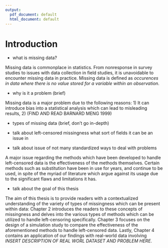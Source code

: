 ```yaml
---
output:
  pdf_document: default
  html_document: default
---
```

# Introduction {#intro}

<!--
Each chapter file must start with a chapter header (e.g., # Chapter name). Notice we have also included a label after the chapter name ({# intro}) so we can refer back to this chapter later in the text if want to (e.g., by using \@ref(intro)). This also helps you debut potential issues as you knit.

You can knit chapters all at once using the index file, or individually. When you knit a single chapter, every other chapter will have a one-sentence placeholder to make knitting easier.

You can re-name each chapter file (e.g., change this filename from "01-chap1.Rmd" to "01-introduction.Rmd"), just make sure you also update the filename in the list of rmd files in _bookdown.yml.

The introduction should provide an overview of the work you set out to do and provide structure for the remainder of the document.

-->

- what is missing data?

Missing data is commonplace in statistics. From nonresponse in survey studies to issues with data collection in field studies, it is unavoidable to encounter missing data in practice. Missing data is defined as _occurences in data where there is no value stored for a variable within an observation_. 

- why is it a problem (brief)

Missing data is a major problem due to the following reasons: 1) It can introduce bias into a statistical analysis which can lead to misleading results, 2) (FIND AND READ BARNARD MENG 1999)

- types of missing data (brief, don't go in-depth)

- talk about left-censored missingness what sort of fields it can be an issue in



- talk about issue of not many standardized ways to deal with problems

A major issue regarding the methods which have been developed to handle left-censored data is the effectiveness of the methods themselves. Certain methods such as substitution have been in use for years, and continue to be used, in spite of the myriad of literature which argue against its usage due to the significant flaws and limitations it has. 

- talk about the goal of this thesis

The aim of this thesis is to provide readers with a contextualized understanding of the variety of types of missingness which can be present within data: Chapter 2 introduces the readers to these concepts of missingness and delves into the various types of methods which can be utilized to handle left-censoring specifically. Chapter 3 focuses on the design of a simulation study to compare the effectiveness of the aforementioned methods to handle left-censored data. Lastly, Chapter 4 contains an application of our findings with real-world data involving _INSERT DESCRIPTION OF REAL WORL DATASET AND PROBLEM HERE_.

<!--WHAT STATISTICS ARE OF INTEREST WITH CENSORED ENVIRONMENTAL DATA-->